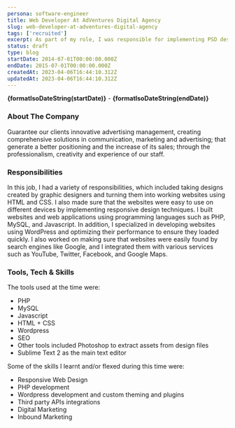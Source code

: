 ```yaml
---
persona: software-engineer
title: Web Developer At AdVentures Digital Agency
slug: web-developer-at-adventures-digital-agency
tags: ['recruited']
excerpt: As part of my role, I was responsible for implementing PSD designs into functional HTML and CSS layouts, adapting sites to responsive and adaptive designs, building and coding websites and applications using PHP, MySQL, and Javascript. Additionally, I developed templates, plugins, and widgets for Wordpress, optimized website performance for speed and server payload, and implemented search engine optimization and marketing strategies. I also integrated various APIs such as Youtube, Twitter, Facebook, Google Maps, MailGun, and Flickr to enhance website functionality.
status: draft
type: blog
startDate: 2014-07-01T00:00:00.000Z
endDate: 2015-07-01T00:00:00.000Z
createdAt: 2023-04-06T16:44:10.312Z
updatedAt: 2023-04-06T16:44:10.312Z
---
```



**{formatIsoDateString(startDate)}** - **{formatIsoDateString(endDate)}**

### About The Company

Guarantee our clients innovative advertising management, creating comprehensive solutions in communication, marketing and advertising; that generate a better positioning and the increase of its sales; through the professionalism, creativity and experience of our staff.

### Responsibilities

In this job, I had a variety of responsibilities, which included taking designs created by graphic designers and turning them into working websites using HTML and CSS. I also made sure that the websites were easy to use on different devices by implementing responsive design techniques. I built websites and web applications using programming languages such as PHP, MySQL, and Javascript. In addition, I specialized in developing websites using WordPress and optimizing their performance to ensure they loaded quickly. I also worked on making sure that websites were easily found by search engines like Google, and I integrated them with various services such as YouTube, Twitter, Facebook, and Google Maps.

### Tools, Tech & Skills

The tools used at the time were: 
- PHP
- MySQL
- Javascript
- HTML + CSS
- Wordpress
- SEO
- Other tools included Photoshop to extract assets from design files
- Sublime Text 2 as the main text editor

Some of the skills I learnt and/or flexed during this time were:
- Responsive Web Design
- PHP development
- Wordpress development and custom theming and plugins
- Third party APIs integrations
- Digital Marketing 
- Inbound Marketing